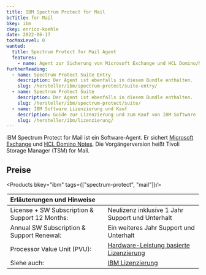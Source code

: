 ```yaml
---
title: IBM Spectrum Protect for Mail
bcTitle: for Mail
bkey: ibm
ckey: enrico-koehle
date: 2022-06-17
tocMaxLevel: 0
wanted:
  title: Spectrum Protect for Mail Agent
  features:
    - name: Agent zur Sicherung von Microsoft Exchange und HCL Domino/Notes
furtherReading:
  - name: Spectrum Protect Suite Entry
    description: Der Agent ist ebenfalls in diesem Bundle enthalten.
    slug: /hersteller/ibm/spectrum-protect/suite-entry/
  - name: Spectrum Protect Suite
    description: Der Agent ist ebenfalls in diesem Bundle enthalten.
    slug: /hersteller/ibm/spectrum-protect/suite/
  - name: IBM Software Lizenzierung und Kauf
    description: Guide zur Lizenzierung und zum Kauf von IBM Software
    slug: /hersteller/ibm/lizenzierung/
---
```




<Intro>

IBM Spectrum Protect for Mail ist ein Software-Agent. Er sichert [Microsoft Exchange](/hersteller/microsoft/exchange/) und [HCL Domino Notes](/hersteller/hcl/lotus-domino-notes/). Die Vorgängerversion heißt Tivoli Storage Manager (TSM) for Mail.

</Intro>

<TOC />

## Preise

<Products bkey="ibm" tags={["spectrum-protect", "mail"]}/>

<Legend>

|Erläuterungen und Hinweise||
|:----------------------------------|:-|
|License + SW Subscription & Support 12 Months:|Neulizenz inklusive 1 Jahr Support und Unterhalt|
|Annual SW Subscription & Support Renewal:|Ein weiteres Jahr Support und Unterhalt|
|Processor Value Unit (PVU):|[Hardware-Leistung basierte Lizenzierung](/hersteller/ibm/spectrum-protect/#pvu-lizenzierung)|
|Siehe auch:|[IBM Lizenzierung](/hersteller/ibm/lizenzierung/)|

</Legend>
